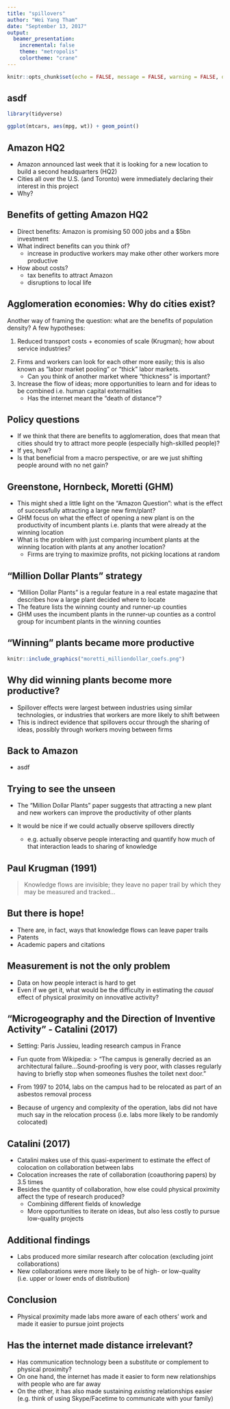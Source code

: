 ```yaml
---
title: "spillovers"
author: "Wei Yang Tham"
date: "September 13, 2017"
output: 
  beamer_presentation:
    incremental: false
    theme: "metropolis"
    colortheme: "crane"
---
```


```r
knitr::opts_chunk$set(echo = FALSE, message = FALSE, warning = FALSE, dev = 'pdf')
```

## asdf
```r
library(tidyverse)

ggplot(mtcars, aes(mpg, wt)) + geom_point()
```

## Amazon HQ2

- Amazon announced last week that it is looking for a new location to build a second headquarters (HQ2) 
- Cities all over the U.S. (and Toronto) were immediately declaring their interest in this project 
- Why?

## Benefits of getting Amazon HQ2

- Direct benefits: Amazon is promising 50 000 jobs and a $5bn investment
- What indirect benefits can you think of?
    + increase in productive workers may make other other workers more productive
- How about costs?
    + tax benefits to attract Amazon
    + disruptions to local life

## Agglomeration economies: Why do cities exist? 

Another way of framing the question: what are the benefits of population density? A few hypotheses:

1. Reduced transport costs + economies of scale (Krugman); how about service industries?

<!-- access to bigger markets means more specialization, potentially higher returns, more diversity for consumers. e.g. think of restaurants -->

2. Firms and workers can look for each other more easily; this is also known as "labor market pooling" or "thick" labor markets. 
     + Can you think of another market where "thickness" is important?

3. Increase the flow of ideas; more opportunities to learn and for ideas to be combined i.e. human capital externalities
    + Has the internet meant the "death of distance"?

<!-- counter-example: Silicon Valley -->

## Policy questions

- If we think that there are benefits to agglomeration, does that mean that cities should try to attract more people (especially high-skilled people)?
- If yes, how?
- Is that beneficial from a macro perspective, or are we just shifting people around with no net gain?

## Greenstone, Hornbeck, Moretti (GHM)

- This might shed a little light on the "Amazon Question": what is the effect of successfully attracting a large new firm/plant?
- GHM focus on what the effect of opening a new plant is on the productivity of incumbent plants i.e. plants that were already at the winning location
- What is the problem with just comparing incumbent plants at the winning location with plants at any another location?
    + Firms are trying to maximize profits, not picking locations at random

<!-- potential unobservables: local transportation infrastructure, current and future costs of factors of production, quality of the workforce, presence of intermediate input suppliers, and any other local cost shifter. -->
 
## "Million Dollar Plants" strategy

- "Million Dollar Plants" is a regular feature in a real estate magazine that describes how a large plant decided where to locate
- The feature lists the winning county and runner-up counties
- GHM uses the incumbent plants in the runner-up counties as a control group for incumbent plants in the winning counties

## "Winning" plants became more productive

```r
knitr::include_graphics("moretti_milliondollar_coefs.png")
```

## Why did winning plants become more productive?
- Spillover effects were largest between industries using similar technologies, or industries that workers are more likely to shift between
- This is indirect evidence that spillovers occur through the sharing of ideas, possibly through workers moving between firms

## Back to Amazon

- asdf

## Trying to see the unseen

- The "Million Dollar Plants" paper suggests that attracting a new plant and new workers can improve the productivity of other plants

- It would be nice if we could actually observe spillovers directly
    + e.g. actually observe people interacting and quantify how much of that interaction leads to sharing of knowledge
    
## Paul Krugman (1991)

> Knowledge flows are invisible; they leave no paper trail by which they may be measured and tracked...

## But there is hope!
- There are, in fact, ways that knowledge flows can leave paper trails
- Patents
- Academic papers and citations

## Measurement is not the only problem
- Data on how people interact is hard to get
- Even if we get it, what would be the difficulty in estimating the *causal* effect of physical proximity on innovative activity?

## "Microgeography and the Direction of Inventive Activity" - Catalini (2017)

- Setting: Paris Jussieu, leading research campus in France
- Fun quote from Wikipedia: 
> "The campus is generally decried as an architectural failure...Sound-proofing is very poor, with classes regularly having to briefly stop when someones flushes the toilet next door." 

- From 1997 to 2014, labs on the campus had to be relocated as part of an asbestos removal process
- Because of urgency and complexity of the operation, labs did not have much say in the relocation process (i.e. labs more likely to be randomly colocated)

## Catalini (2017)

- Catalini makes use of this quasi-experiment to estimate the effect of colocation on collaboration between labs
- Colocation increases the rate of collaboration (coauthoring papers) by 3.5 times
- Besides the quantity of collaboration, how else could physical proximity affect the type of research produced?
    + Combining different fields of knowledge
    + More opportunities to iterate on ideas, but also less costly to pursue low-quality projects

## Additional findings
- Labs produced more similar research after colocation (excluding joint collaborations)
- New collaborations were more likely to be of high- or low-quality (i.e. upper or lower ends of distribution)

## Conclusion
- Physical proximity made labs more aware of each others' work and made it easier to pursue joint projects

## Has the internet made distance irrelevant?
- Has communication technology been a substitute or complement to physical proximity?
- On one hand, the internet has made it easier to form new relationships with people who are far away
- On the other, it has also made sustaining *existing* relationships easier (e.g. think of using Skype/Facetime to communicate with your family)

<!-- separation does not negatively affect collaboration between previously colocated labs -->
<!--
## Background on patent citations

- A patent contains citations (sometimes called "references")
- If patent Y cites patent X, that means that patent Y built on a piece of knowledge from X
- The patent applicant is legally obliged to cite knowledge that she has built on
- The patent examiner, who is supposed to be an expert in the patent's technological area, identifies citations the applicant may have missed out

## Jaffe, Trajtenberg, and Henderson

- "Geographic Localization of Knowledge Spillovers as Evidenced by Patent Citations"
- Citations are two to six times more likely to come from the same city as the citing patent
- Still doesn't tell us exactly why, but we're getting closer!


- Superstar extinction
- boudreau, ganguli

-->